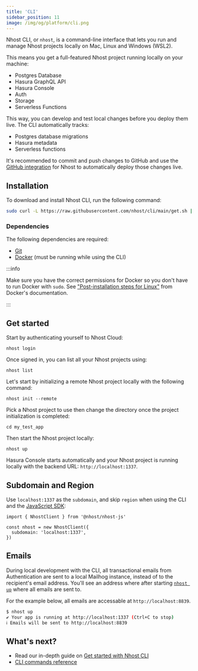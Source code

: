 ```yaml
---
title: 'CLI'
sidebar_position: 11
image: /img/og/platform/cli.png
---
```



Nhost CLI, or `nhost`, is a command-line interface that lets you run and manage Nhost projects locally on Mac, Linux and Windows (WSL2).

This means you get a full-featured Nhost project running locally on your machine:

- Postgres Database
- Hasura GraphQL API
- Hasura Console
- Auth
- Storage
- Serverless Functions

This way, you can develop and test local changes before you deploy them live. The CLI automatically tracks:

- Postgres database migrations
- Hasura metadata
- Serverless functions

It's recommended to commit and push changes to GitHub and use the [GitHub integration](/platform/github-integration) for Nhost to automatically deploy those changes live.

## Installation

To download and install Nhost CLI, run the following command:

```bash
sudo curl -L https://raw.githubusercontent.com/nhost/cli/main/get.sh | bash
```

### Dependencies

The following dependencies are required:

- [Git](https://git-scm.com/downloads)
- [Docker](https://www.docker.com/get-started) (must be running while using the CLI)

:::info

Make sure you have the correct permissions for Docker so you don't have to run Docker with `sudo`. See ["Post-installation steps for Linux"](https://docs.docker.com/engine/install/linux-postinstall/) from Docker's documentation.

:::

## Get started

Start by authenticating yourself to Nhost Cloud:

```
nhost login
```

Once signed in, you can list all your Nhost projects using:

```
nhost list
```

Let's start by initializing a remote Nhost project locally with the following command:

```
nhost init --remote
```

Pick a Nhost project to use then change the directory once the project initialization is completed:

```
cd my_test_app
```

Then start the Nhost project locally:

```
nhost up
```

Hasura Console starts automatically and your Nhost project is running locally with the backend URL: `http://localhost:1337`.

## Subdomain and Region

Use `localhost:1337` as the `subdomain`, and skip `region` when using the CLI and the [JavaScript SDK](/reference/javascript):

```
import { NhostClient } from '@nhost/nhost-js'

const nhost = new NhostClient({
  subdomain: 'localhost:1337',
})
```

## Emails

During local development with the CLI, all transactional emails from Authentication are sent to a local Mailhog instance, instead of to the recipient's email address. You'll see an address where after starting [`nhost up`](/reference/cli/up) where all emails are sent to.

For the example below, all emails are accessable at `http://localhost:8839`.

```bash
$ nhost up
✔ Your app is running at http://localhost:1337 (Ctrl+C to stop)
ℹ Emails will be sent to http://localhost:8839
```

## What's next?

- Read our in-depth guide on [Get started with Nhost CLI](/platform/overview/get-started-with-nhost-cli)
- [CLI commands reference](/reference/cli)
